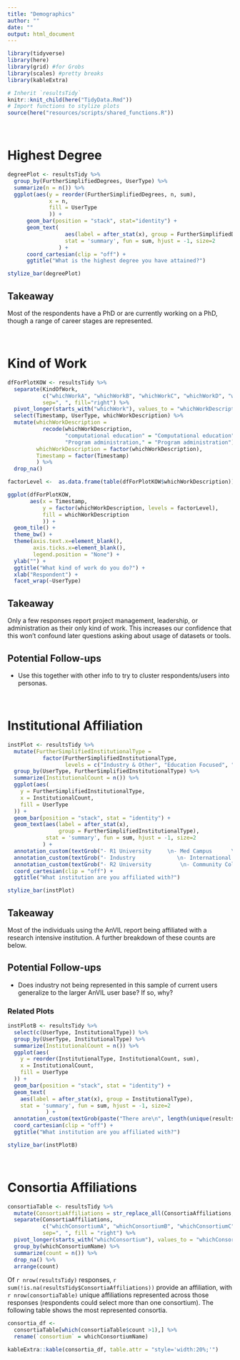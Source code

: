 ```yaml
---
title: "Demographics"
author: ""
date: ""
output: html_document
---
```


```r
library(tidyverse)
library(here)
library(grid) #for Grobs
library(scales) #pretty breaks
library(kableExtra)

# Inherit `resultsTidy`
knitr::knit_child(here("TidyData.Rmd"))
# Import functions to stylize plots
source(here("resources/scripts/shared_functions.R"))
```

<br>

# Highest Degree

```r
degreePlot <- resultsTidy %>%  
  group_by(FurtherSimplifiedDegrees, UserType) %>%
  summarize(n = n()) %>%
  ggplot(aes(y = reorder(FurtherSimplifiedDegrees, n, sum),
             x = n,
             fill = UserType
             )) +
      geom_bar(position = "stack", stat="identity") +
      geom_text(
                  aes(label = after_stat(x), group = FurtherSimplifiedDegrees),
                  stat = 'summary', fun = sum, hjust = -1, size=2
                ) +
      coord_cartesian(clip = "off") +
      ggtitle("What is the highest degree you have attained?")

stylize_bar(degreePlot)
```

## Takeaway

Most of the respondents have a PhD or are currently working on a PhD, though a range of career stages are represented.

<br>

# Kind of Work

```r
dfForPlotKOW <- resultsTidy %>%
  separate(KindOfWork,
           c("whichWorkA", "whichWorkB", "whichWorkC", "whichWorkD", "whichWorkE", "whichWorkF", "whichWorkG", "whichWorkH", "whichWorkI", "whichWorkJ"),
           sep=", ", fill="right") %>%
  pivot_longer(starts_with("whichWork"), values_to = "whichWorkDescription") %>%
  select(Timestamp, UserType, whichWorkDescription) %>%
  mutate(whichWorkDescription =
           recode(whichWorkDescription, 
                  "computational education" = "Computational education", 
                  "Program administration," = "Program administration"),
         whichWorkDescription = factor(whichWorkDescription),
         Timestamp = factor(Timestamp)
         ) %>%
  drop_na()

factorLevel <-  as.data.frame(table(dfForPlotKOW$whichWorkDescription)) %>% arrange(-Freq) %>% select(Var1) %>% unlist() %>% unname() %>% rev()

ggplot(dfForPlotKOW, 
       aes(x = Timestamp,
           y = factor(whichWorkDescription, levels = factorLevel),
           fill = whichWorkDescription
           )) +
  geom_tile() +
  theme_bw() +
  theme(axis.text.x=element_blank(),
        axis.ticks.x=element_blank(),
        legend.position = "None") +
  ylab("") +
  ggtitle("What kind of work do you do?") +
  xlab("Respondent") +
  facet_wrap(~UserType)
```

## Takeaway

Only a few responses report project management, leadership, or administration as their only kind of work. This increases our confidence that this won't confound later questions asking about usage of datasets or tools.

## Potential Follow-ups

  - Use this together with other info to try to cluster respondents/users into personas.

<br>

# Institutional Affiliation

```r
instPlot <- resultsTidy %>%
  mutate(FurtherSimplifiedInstitutionalType = 
           factor(FurtherSimplifiedInstitutionalType, 
                  levels = c("Industry & Other", "Education Focused", "Research Intensive"))) %>%
  group_by(UserType, FurtherSimplifiedInstitutionalType) %>%
  summarize(InstitutionalCount = n()) %>%
  ggplot(aes(
    y = FurtherSimplifiedInstitutionalType,
    x = InstitutionalCount,
    fill = UserType
  )) +
  geom_bar(position = "stack", stat = "identity") +
  geom_text(aes(label = after_stat(x), 
                group = FurtherSimplifiedInstitutionalType),
            stat = 'summary', fun = sum, hjust = -1, size=2
           ) +
  annotation_custom(textGrob("- R1 University     \n- Med Campus      \n- Research Center\n- NIH                     ", gp = gpar(fontsize = 8)), xmin = -8.5, xmax = -8.5, ymin = 2.65, ymax = 2.65) +
  annotation_custom(textGrob("- Industry             \n- International Loc\n- Unknown           ", gp = gpar(fontsize = 8)), xmin = -8.5, xmax = -8.5, ymin = .7, ymax = .7) +
  annotation_custom(textGrob("- R2 University         \n- Community College", gp=gpar(fontsize=8)),xmin=-8.5,xmax=-8.5,ymin=1.75,ymax=1.75) +
  coord_cartesian(clip = "off") +
  ggtitle("What institution are you affiliated with?")

stylize_bar(instPlot)
```

## Takeaway

Most of the individuals using the AnVIL report being affiliated with a research intensive institution. A further breakdown of these counts are below.

## Potential Follow-ups

  - Does industry not being represented in this sample of current users generalize to the larger AnVIL user base? If so, why?

### Related Plots

```r
instPlotB <- resultsTidy %>%
  select(c(UserType, InstitutionalType)) %>%
  group_by(UserType, InstitutionalType) %>% 
  summarize(InstitutionalCount = n()) %>%
  ggplot(aes(
    y = reorder(InstitutionalType, InstitutionalCount, sum),
    x = InstitutionalCount,
    fill = UserType
  )) + 
  geom_bar(position = "stack", stat = "identity") +
  geom_text(
    aes(label = after_stat(x), group = InstitutionalType),
    stat = 'summary', fun = sum, hjust = -1, size=2
            ) +
  annotation_custom(textGrob(paste("There are\n", length(unique(resultsTidy$InstitutionalAffiliation))  ,"\nunique institutions"), gp=gpar(fontsize=8, fontface = "bold")),xmin=34,xmax=34,ymin=2.5,ymax=2.5) +
  coord_cartesian(clip = "off") +
  ggtitle("What institution are you affiliated with?")

stylize_bar(instPlotB)
```

<br>

# Consortia Affiliations

```r
consortiaTable <- resultsTidy %>%
  mutate(ConsortiaAffiliations = str_replace_all(ConsortiaAffiliations, c(";|&| and"), ",")) %>%
  separate(ConsortiaAffiliations,
           c("whichConsortiumA", "whichConsortiumB", "whichConsortiumC", "whichConsortiumD"),
           sep=", ", fill = "right") %>%
  pivot_longer(starts_with("whichConsortium"), values_to = "whichConsortiumName") %>%
  group_by(whichConsortiumName) %>%
  summarize(count = n()) %>%
  drop_na() %>%
  arrange(count)
```


Of `r nrow(resultsTidy)` responses, `r sum(!is.na(resultsTidy$ConsortiaAffiliations))` provide an affiliation, with `r nrow(consortiaTable)` unique affiliations represented across those responses (respondents could select more than one consortium). The following table shows the most represented consortia.

```r
consortia_df <- 
  consortiaTable[which(consortiaTable$count >1),] %>% 
  rename(`consortium` = whichConsortiumName)

kableExtra::kable(consortia_df, table.attr = "style='width:20%;'")
```

